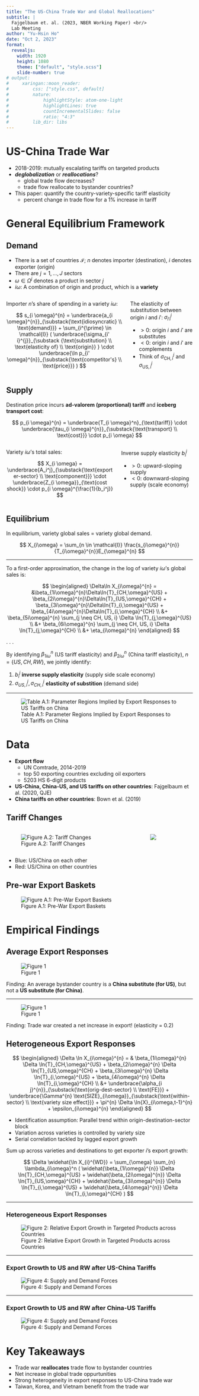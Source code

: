 ```yaml
---
title: "The US-China Trade War and Global Reallocations"
subtitle: |
  Fajgelbaum et. al. (2023, NBER Working Paper) <br/>
  Lab Meeting
author: "Yu-Hsin Ho"
date: "Oct 2, 2023"
format: 
  revealjs:
    width: 1920
    height: 1080
    theme: ["default", "style.scss"]
    slide-number: true
# output: 
#     xaringan::moon_reader:
#         css: ["style.css", default]
#         nature:
#             highlightStyle: atom-one-light
#             highlightLines: true
#             countIncrementalSlides: false
#             ratio: "4:3"
#         lib_dir: libs
---
```


# US-China Trade War

- 2018-2019: mutually escalating tariffs on targeted products
- ***deglobalization*** or ***reallocations***?
  - global trade flow decreases?
  - trade flow reallocate to bystander countries?
- This paper: quantify the country-variety-specific tariff elasticity
  - percent change in trade flow for a 1% increase in tariff

# General Equilibrium Framework

## Demand

- There is a set of countries $\mathcal{I}$; $n$ denotes importer (destination), $i$ denotes exporter (origin)
- There are $j=1,\dots,J$ sectors
- $\omega \in \Omega^j$ denotes a product in sector $j$
- $i\omega$: A combination of origin and product, which is a **variety**

:::: {.columns}
::: {.column width="65%"}

Importer $n$'s share of spending in a variety $i\omega$:

$$
s_{i \omega}^{n} = 
\underbrace{a_{i \omega}^{n}}_{\substack{\text{idiosyncratic} \\ \text{demand}}} + 
\sum_{i^{\prime} \in \mathcal{I}} (
  \underbrace{\sigma_{i' i}^{j}}_{\substack {\text{substitution} \\ \text{elasticity of} \\ \text{origin}} } \cdot \underbrace{\ln p_{i' \omega}^{n}}_{\substack{\text{competitor's} \\ \text{price}}}
)
$$

:::

::: {.column width="35%"}

The elasticity of substitution between origin $i$ and $i'$: $\sigma_{i' i}^{j}$

- $> 0$: origin $i$ and $i'$ are substitutes
- $< 0$: origin $i$ and $i'$ are complements
- Think of $\sigma_{\text{CH},i}^j$ and $\sigma_{\text{US},i}^j$

:::
::::

## Supply

Destination price incurs **ad-valorem (proportional) tariff** and **iceberg transport cost**:

$$
p_{i \omega}^{n} =
\underbrace{T_{i \omega}^n}_{\text{tariff}} \cdot
\underbrace{\tau_{i \omega}^{n}}_{\substack{\text{transport} \\ \text{cost}}} \cdot
p_{i \omega}
$$

::: {.columns}
::: {.column width="60%"}

Variety $i\omega$'s total sales:

$$
X_{i \omega} = \underbrace{A_i^j}_{\substack{\text{exporter-sector} \\ \text{component}}} \cdot \underbrace{Z_{i \omega}}_{\text{cost shock}} \cdot p_{i \omega}^{\frac{1}{b_i^j}}
$$
:::
::: {.column width="40%"}

Inverse supply elasticity $b_i^j$

- $>0$: upward-sloping supply
- $<0$: downward-sloping supply (scale economy)

:::
:::

## Equilibrium

In equilibrium, variety global sales = variety global demand.

$$
X_{i\omega} = 
\sum_{n \in \mathcal{I}} \frac{s_{i\omega}^{n}}{T_{i\omega}^{n}}E_{\omega}^{n}
$$

---

:::{#prp-1}

To a first-order approximation, the change in the log of variety $i\omega$'s global sales is:

$$
\begin{aligned}
  \Delta\ln X_{i\omega}^{n} =
  &\beta_{1i\omega}^{n}\Delta\ln{T}_{CH,\omega}^{US} +
  \beta_{2i\omega}^{n}\Delta\ln{T}_{US,\omega}^{CH} +
  \beta_{3i\omega}^{n}\Delta\ln{T}_{i,\omega}^{US} +
  \beta_{4i\omega}^{n}\Delta\ln{T}_{i,\omega}^{CH} \\
  &+ \beta_{5i\omega}^{n} \sum_{j \neq CH, US, i} \Delta \ln{T}_{j,\omega}^{US} \\
  &+ \beta_{6i\omega}^{n} \sum_{j \neq CH, US, i} \Delta \ln{T}_{j,\omega}^{CH} \\
  &+ \eta_{i\omega}^{n}
\end{aligned}
$$

:::
<!-- end of proposition 1 -->

. . .

:::{#prp-2}

By identifying $\beta_{1i\omega}^n$ (US tariff elasticity) and $\beta_{2i\omega}^n$ (China tariff elasticity), $n=\{US, CH, RW\}$, we jointly identify:

1. $b_i^j$ **inverse supply elasticity** [(supply side scale economy)]{.dim}
2. $\sigma_{US,i}^j, \sigma_{CH,i}^j$ **elasticity of substition** [(demand side)]{.dim}

:::
<!-- end of proposition 2 -->

---

![Table A.1: Parameter Regions Implied by Export Responses to US Tariffs on China](./images/table-a1.png)

# Data

- **Export flow**
  - UN Comtrade, 2014-2019
  - top 50 exporting countries excluding oil exporters
  - 5203 HS 6-digit products
- **US-China, China-US, and US tariffs on other countries**: Fajgelbaum et al. (2020, QJE)
- **China tariffs on other countries**: Bown et al. (2019)

## Tariff Changes

::: {.columns}
::: {.column}
![Figure A.2: Tariff Changes](./images/figure-a2-1.png)
:::
::: {.column}
![](./images/figure-a2-2.png)
:::
:::

- Blue: US/China on each other
- Red: US/China on other countries

## Pre-war Export Baskets

![Figure A.1: Pre-War Export Baskets](./images/figure-a1.png)

# Empirical Findings

## Average Export Responses

![Figure 1](./images/figure1-1.png)

Finding: An average bystander country is a **China substitute (for US)**, but not a **US substitute (for China)**.

---

![Figure 1](./images/figure1-2.png)

Finding: Trade war created a net increase in export! (elasticity = 0.2)

## Heterogeneous Export Responses

$$
\begin{aligned}
\Delta \ln X_{i\omega}^{n} = 
& \beta_{1i\omega}^{n} \Delta \ln{T}_{CH,\omega}^{US}
+ \beta_{2i\omega}^{n} \Delta \ln{T}_{US,\omega}^{CH}
+ \beta_{3i\omega}^{n} \Delta \ln{T}_{i,\omega}^{US}
+ \beta_{4i\omega}^{n} \Delta \ln{T}_{i,\omega}^{CH} \\
&+ \underbrace{\alpha_{i j}^{n}}_{\substack{\text{orig-dest-sector} \\ \text{FE}}}
+ \underbrace{\Gamma^{n} \text{SIZE}_{i\omega}}_{\substack{\text{within-sector} \\ \text{variety size effect}}}
+ \pi^{n} \Delta \ln{X}_{i\omega,t-1}^{n}
+ \epsilon_{i\omega}^{n}
\end{aligned}
$$

- Identification assumption: Parallel trend within origin-destination-sector block
- Variation across varieties is controlled by variety size
- Serial correlation tackled by lagged export growth

Sum up across varieties and destinations to get exporter $i$'s export growth:

$$
\Delta \widehat{\ln X_{i}^{WD}} = 
\sum_{\omega} \sum_{n} \lambda_{i\omega}^n (
  \widehat{\beta_{1i\omega}^{n}} \Delta \ln{T}_{CH,\omega}^{US}
+ \widehat{\beta_{2i\omega}^{n}} \Delta \ln{T}_{US,\omega}^{CH}
+ \widehat{\beta_{3i\omega}^{n}} \Delta \ln{T}_{i,\omega}^{US}
+ \widehat{\beta_{4i\omega}^{n}} \Delta \ln{T}_{i,\omega}^{CH}
)
$$

---

### Heterogeneous Export Responses

![Figure 2: Relative Export Growth in Targeted Products across Countries](./images/figure2-hl.png)

---

### Export Growth to US and RW after US-China Tariffs

![Figure 4: Supply and Demand Forces](./images/figure4-1.png)

---

### Export Growth to US and RW after China-US Tariffs

![Figure 4: Supply and Demand Forces](./images/figure4-2.png)


# Key Takeaways

- Trade war **reallocates** trade flow to bystander countries
- Net increase in global trade oppurtunities
- Strong heterogeneity in export responses to US-China trade war
- Taiwan, Korea, and Vietnam benefit from the trade war